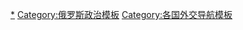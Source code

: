 {{NavboxV2
| type = vertical_collapsible
| name = 俄罗斯外交
| title = {{Flagicon|Russia}} {{Link-en|俄罗斯外交|Foreign relations of Russia}}
| image = [[File:Coat of Arms of the Russian Federation.svg|100px]]
| listclass = hlist
| selected = {{{1|}}}

| group1  = 雙邊關係
| abbr1  = Bilateral
| list1-border = child
| list1-type = vertical
|list1-group1 = 非洲
|list1-list1 =
* {{Link-en|阿爾及利亞－俄羅斯關係|Algeria–Russia relations|阿爾及利亞}}
* {{Link-en|安哥拉－俄羅斯關係|Angola–Russia relations|安哥拉}}
* {{Link-en|貝寧－俄羅斯關係|Benin–Russia relations|貝寧}}
* {{Link-en|博茨瓦納－俄羅斯關係|Botswana–Russia relations|博茨瓦納}}
* {{Link-en|布基納法索－俄羅斯關係|Burkina Faso–Russia relations|布基納法索}}
* {{Link-en|喀麥隆－俄羅斯關係|Cameroon–Russia relations|喀麥隆}}
* {{Link-ru|中非－俄羅斯關係|Российско-центральноафриканские отношения|中非}}
* {{Link-en|剛果民主共和國－俄羅斯關係|Democratic Republic of the Congo–Russia relations|剛果民主共和國}}
* {{Link-en|剛果共和國－俄羅斯關係|Republic of the Congo–Russia relations|剛果共和國}}
* {{Link-ru|吉布提－俄羅斯關係|Российско-джибутийские отношения|吉布提}}
* {{Link-en|埃及－俄羅斯關係|Egypt–Russia relations|埃及}}
* {{Link-en|埃塞俄比亞－俄羅斯關係|Ethiopia–Russia relations|埃塞俄比亞}}
* {{Link-ru|厄立特里亞－俄羅斯關係|Российско-эритрейские отношения|厄立特里亞}}
* {{Link-en|岡比亞－俄羅斯關係|The Gambia–Russia relations|岡比亞}}
* {{Link-en|加納－俄羅斯關係|Ghana–Russia relations|加納}}
* {{Link-en|畿內亞－俄羅斯關係|Guyana–Russia_relations|畿內亞}}
* {{Link-en|畿內亞比紹－俄羅斯關係|Guinea-Bissau–Russia relations|畿內亞比紹}}
* {{Link-en|象牙海岸－俄羅斯關係|Ivory Coast–Russia relations|象牙海岸}}
* {{Link-en|肯尼亞－俄羅斯關係|Kenya–Russia relations|肯尼亞}}
* [[萊索托－俄羅斯關係|萊索托]]
* {{Link-en|利比亞－俄羅斯關係|Libya–Russia relations|利比亞}}
* {{Link-en|馬達加斯加－俄羅斯關係|Madagascar–Russia relations|馬達加斯加}}
* {{Link-en|馬里－俄羅斯關係|Mali–Russia relations|馬里}}
* [[毛里塔尼亞－俄羅斯關係|毛里塔尼亞]]
* {{Link-en|毛里裘斯－俄羅斯關係|Mauritius–Russia relations|毛里裘斯}}
* {{Link-en|摩洛哥－俄羅斯關係|Morocco–Russia relations|摩洛哥}}
* {{Link-en|莫桑比克－俄羅斯關係|Mozambique–Russia relations|莫桑比克}}
* {{Link-en|納米比亞－俄羅斯關係|Namibia–Russia relations|纳米比亚}}
* {{Link-en|尼日利亞－俄羅斯關係|Nigeria–Russia relations|尼日利亞}}
* {{Link-en|俄羅斯－塞內加爾關係|Russia–Senegal relations|塞內加爾}}
* [[俄罗斯－塞舌尔关系|塞舌爾]]
* {{Link-ru|俄羅斯－索馬里關係|Российско-сомалийские отношения|索馬里}}
* [[俄罗斯－南非关系|南非]]
* {{Link-en|俄罗斯－南苏丹关系|Russia–South Sudan relations|南苏丹}}
* {{Link-en|俄罗斯－苏丹关系|Russia–Sudan relations|苏丹}}
* {{Link-en|俄羅斯－斯威士蘭關係|Russia–Swaziland relations|斯威士蘭}}
* {{Link-en|俄羅斯－坦桑尼亞關係|Russia–Tanzania relations|坦桑尼亞}}
* {{Link-ru|俄羅斯－多哥關係|Российско-тоголезские отношения|多哥}}
* {{Link-en|俄罗斯－突尼斯关系|Russia–Tunisia relations|突尼斯}}
* {{Link-en|俄罗斯－乌干达关系|Russia–Uganda relations|乌干达}}
* [[俄罗斯－赞比亚关系|赞比亚]]
* {{Link-en|俄羅斯－津巴布韋關係|Russia–Zimbabwe relations|津巴布韋}}

|list1-group2 = 美洲
|list1-list2 =
* {{Link-en|阿根廷－俄羅斯關係|Argentina–Russia relations|阿根廷}}
* {{Link-ru|伯利茲－俄羅斯關係|Российско-белизские отношения|伯利茲}}
* {{Link-en|玻利維亞－俄羅斯關係|Bolivia–Russia relations|玻利維亞}}
* {{Link-en|巴西－俄羅斯關係|Brazil–Russia relations|巴西}}
* {{Link-en|加拿大－俄羅斯關係|Canada–Russia relations|加拿大}}
* {{Link-en|智利－俄羅斯關係|Chile–Russia relations|智利}}
* {{Link-en|哥倫比亞－俄羅斯關係|Colombia–Russia relations|哥倫比亞}}
* {{Link-en|哥斯達黎加－俄羅斯關係|Costa Rica–Russia relations|哥斯達黎加}}
* [[古俄關係|古巴]]
* {{Link-ru|薩爾瓦多－俄羅斯關係|Российско-сальвадорские отношения|薩爾瓦多}}
* {{Link-en|厄瓜多爾－俄羅斯關係|Ecuador–Russia relations|厄瓜多爾}}
* [[危地马拉－俄罗斯关系|危地马拉]]
* {{Link-en|圭亞那－俄羅斯關係|Guyana–Russia relations|圭亞那}}
* {{Link-en|洪都拉斯－俄羅斯關係|Honduras–Russia relations|洪都拉斯}}
* {{Link-ru|牙買加－俄羅斯關係|Российско-ямайские отношения|牙買加}}
* {{Link-en|墨西哥－俄羅斯關係|Mexico–Russia relations|墨西哥}}
* [[尼加拉瓜－俄羅斯關係|尼加拉瓜]]
* {{Link-en|巴拿馬－俄羅斯關係|Panama–Russia relations|巴拿馬}}
* {{Link-en|巴拉圭－俄羅斯關係|Paraguay–Russia relations|巴拉圭}}
* {{Link-en|秘魯－俄羅斯關係|Peru–Russia relations|秘魯}}
* {{Link-en|俄罗斯－特立尼達和多巴哥關係|Russia–Trinidad and Tobago relations|特立尼達和多巴哥}}
* [[美俄關係|美國]]
* {{Link-en|俄羅斯－烏拉圭關係|Russia–Uruguay relations|烏拉圭}}
* {{Link-en|俄羅斯－委內瑞拉關係|Russia–Venezuela relations|委内瑞拉}}

|list1-group3 = 亞洲
|list1-list3 =
* [[阿富汗－俄羅斯關係|阿富汗]]
* [[亞美尼亞－俄羅斯關係|亞美尼亞]]
* [[阿塞拜疆－俄羅斯關係|阿塞拜疆]]
* {{Link-en|巴林－俄羅斯關係|Bahrain–Russia relations|巴林}}
* {{Link-en|孟加拉國－俄羅斯關係|Bangladesh–Russia relations|孟加拉}}
* {{Link-en|不丹－俄羅斯關係|Bhutan–Russia relations|不丹}}
* {{Link-en|汶萊－俄羅斯關係|Brunei–Russia relations|汶萊}}
* {{Link-en|柬俄關係|Cambodia–Russia relations|柬埔寨}}
* [[中华人民共和国－俄罗斯联邦关系|中華人民共和國]]
** [[中俄关系史|历史]]
* [[塞浦路斯－俄羅斯關係|塞浦路斯]]
* [[東帝汶－俄羅斯關係|東帝汶]]
* {{Link-en|格魯吉亞－俄羅斯關係|Georgia–Russia relations|格魯吉亞}}
* [[印度－俄羅斯關係|印度]]
* {{Link-en|印度尼西亞－俄羅斯關係|Indonesia–Russia relations|印度尼西亞}}
* [[伊朗－俄羅斯關係|伊朗]]
* {{Link-en|伊拉克－俄羅斯關係|Iraq–Russia relations|伊拉克}}
* [[以色列－俄羅斯關係|以色列]]
* [[日俄关系|日本]]
* {{Link-en|約旦－俄羅斯關係|Jordan–Russia relations|約旦}}
* [[哈俄關係|哈薩克斯坦]]
* {{Link-en|科威特－俄羅斯關係|Kuwait–Russia relations|科威特}}
* {{Link-en|吉爾吉斯－俄羅斯關係|Kyrgyzstan–Russia relations|吉爾吉斯斯坦}}
* [[俄寮關係|老撾]]
* {{Link-en|黎巴嫩－俄羅斯關係|Lebanon–Russia relations|黎巴嫩}}
* {{Link-en|馬來西亞－俄羅斯關係|Malaysia–Russia relations|馬來西亞}}
* [[蒙俄關係|蒙古]]
* {{Link-en|緬俄關係|Myanmar–Russia relations|緬甸}}
* {{Link-en|尼泊爾－俄羅斯關係|Nepal–Russia relations|尼泊爾}}
* [[朝俄关系|朝鲜]]
* {{Link-en|阿曼－俄羅斯關係|Oman–Russia relations|阿曼}}
* {{Link-en|巴基斯坦－俄羅斯關係|Pakistan–Russia relations|巴基斯坦}}
* {{Link-en|巴勒斯坦－俄羅斯關係|Palestine–Russia relations|巴勒斯坦}}
* {{Link-en|菲俄關係|Philippines–Russia relations|菲律賓}}
* {{Link-en|卡塔爾－俄羅斯關係|Qatar–Russia relations|卡塔爾}}
* {{Link-en|俄羅斯－沙特阿拉伯關係|Russia–Saudi Arabia relations|沙特阿拉伯}}
* [[新加坡－俄羅斯關係|新加坡]]
* [[俄韩关系|韩国]]
* {{Link-en|俄羅斯－斯里蘭卡關係|Russia–Sri Lanka relations|斯里蘭卡}}
* {{Link-en|俄敘關係|Russia–Syria relations|敘利亞}}
* {{Link-en|俄羅斯－塔吉克關係|Russia–Tajikistan relations|塔吉克斯坦}}
* [[俄泰关系|泰國]]
* [[俄罗斯－土耳其关系|土耳其]]
* [[俄罗斯－土库曼斯坦关系|土庫曼]]
* {{Link-en|俄羅斯－阿聯酋關係|Russia–United Arab Emirates relations|阿聯酋}}
* {{Link-en|俄羅斯－烏茲別克斯坦關係|Russia–Uzbekistan relations|烏茲別克斯坦}}
* [[俄越关系|越南]]
* {{Link-en|俄羅斯－也門關係|Russia–Yemen relations|也門}}

|list1-group4 = 歐洲
|list1-list4 =
* {{Link-en|阿爾巴尼亞－俄羅斯關係|Albania–Russia relations|阿爾巴尼亞}}
* {{Link-ru|安道爾－俄羅斯關係|Российско-андоррские отношения|安道爾}}
* {{Link-en|奧地利－俄羅斯關係|Austria–Russia relations|奥地利}}
* [[白俄羅斯－俄羅斯關係|白俄羅斯]]
* [[比俄關係|比利時]]
* {{Link-en|波斯尼亞和黑塞哥維那－俄羅斯關係|Bosnia and Herzegovina–Russia relations|波斯尼亞和黑塞哥維那}}
* {{Link-en|保俄關係|Bulgaria–Russia relations|保加利亞}}
* {{Link-en|克羅地亞－俄羅斯關係|Croatia–Russia relations|克羅地亞}}
* [[俄捷關係|捷克]]
* {{Link-en|丹俄關係|Denmark–Russia relations|丹麥}}
* {{Link-en|愛沙尼亞－俄羅斯關係|Estonia–Russia relations|愛沙尼亞}}
* [[芬蘭－俄羅斯關係|芬蘭]]
* [[法俄关系|法國]]
* [[德國－俄羅斯關係|德國]]
* [[希臘－俄羅斯關係|希臘]]
* {{Link-en|聖座－俄羅斯關係|Holy See–Russia relations|聖座}}
* [[匈牙利－俄羅斯關係|匈牙利]]
* [[冰島－俄羅斯關係|冰島]]
* {{Link-en|愛爾蘭－俄羅斯關係|Ireland–Russia relations|愛爾蘭}}
* {{Link-en|意俄關係|Italy–Russia relations|意大利}}
* {{Link-en|拉脫維亞－俄羅斯關係|Latvia–Russia relations|拉脫維亞}}
* {{Link-ru|列支敦支登－俄羅斯關係|Российско-лихтенштейнские отношения|列支敦士登}}
* [[立陶宛－俄羅斯關係|立陶宛]]
* {{Link-en|盧森堡－俄羅斯關係|Luxembourg–Russia relations|盧森堡}}
* {{Link-en|馬爾他－俄羅斯關係|Malta–Russia relations|馬爾他}}
* {{Link-en|摩爾多瓦－俄羅斯關係|Moldova–Russia relations|摩爾多瓦}}
* [[摩納哥－俄羅斯關係|摩納哥]]
* [[黑山－俄羅斯關係|黑山]]
* [[荷俄關係|荷蘭]]
* {{Link-en|北馬其頓－俄羅斯關係|North Macedonia–Russia relations|北馬其頓}}
* {{Link-en|挪俄關係|Norway–Russia relations|挪威}}
* [[波蘭－俄羅斯關係|波兰]]
* [[葡俄关系|葡萄牙]]
* {{Link-en|羅馬尼亞－俄羅斯關係|Romania–Russia relations|羅馬尼亞}}
* {{Link-ru|俄羅斯－聖馬力諾關係|Российско-санмаринские отношения|聖馬力諾}}
* [[俄羅斯－塞爾維亞關係|塞爾維亞]]
* {{Link-en|俄羅斯－斯洛伐克關係|Russia–Slovakia relations|斯洛伐克}}
* {{Link-en|俄羅斯－斯洛文尼亞關係|Russia–Slovenia relations|斯洛文尼亞}}
* {{Link-en|俄羅斯－西班牙關係|Russia–Spain relations|西班牙}}
* {{Link-en|俄羅斯－瑞典關係|Russia–Sweden relations|瑞典}}
* [[俄羅斯－瑞士關係|瑞士]]
* [[俄罗斯－乌克兰关系|烏克蘭]]
* [[俄英關係|英國]]

|list1-group5 = 大洋洲
|list1-list5 =
* {{Link-en|澳洲－俄羅斯關係|Australia–Russia relations|澳洲}}
* {{Link-en|斐濟－俄羅斯關係|Fiji–Russia relations|斐濟}}
* {{Link-ru|基里巴斯－俄罗斯关系|Кирибатийско-российские отношения|基里巴斯}}
* {{Link-ru|马绍尔群岛－俄罗斯关系|Маршалловско-российские отношения|马绍尔群岛}}
* {{Link-en|瑙魯－俄羅斯關係|Nauru–Russia relations|瑙魯}}
* {{Link-en|紐西蘭－俄羅斯關係|New Zealand–Russia relations|紐西蘭}}
* {{Link-en|俄罗斯－汤加关系|Russia–Tonga relations|汤加}}
* {{Link-en|俄罗斯－瓦努阿图关系|Russia–Vanuatu relations|瓦努阿图}}

|list1-group6 = 未被國際普遍承認
|list1-list6 =
* [[阿布哈茲－俄羅斯關係|阿布哈茲]]
* [[顿涅茨克人民共和国－俄罗斯关系|顿涅茨克人民共和国]]
* {{Link-en|卢甘斯克人民共和国－俄罗斯关系|Luhansk People's Republic–Russia relations|卢甘斯克人民共和国}}
* [[俄羅斯－南奧塞梯關係|南奧塞梯]]
* {{Link-en|俄罗斯－德涅斯特河沿岸关系|Russia–Transnistria relations|德涅斯特河沿岸}}
* [[中華民國與俄羅斯關係|中華民國]]

| group2 = [[多邊主義|多边]]关系
| abbr2 = Multilateral
| list2 =
* {{Link-en|阿盟－俄羅斯關係|Arab League–Russia relations|阿拉伯國家聯盟}}
* [[金砖国家]]
* [[俄罗斯－欧盟关系|欧洲联盟]]
* [[俄羅斯－北約關係|北大西洋公约组织]]
* [[俄羅斯與聯合國|聯合國]]
* {{Link-en|俄羅斯北極政策|Arctic policy of Russia}}
* {{Link-en|俄羅斯在歐洲能源部分|Russia in the European energy sector|歐洲能源部分}}
| group3 = 組織機構
| abbr3 = Organizations
| list3 =
* [[俄罗斯外交部]]
** {{Link-en|俄羅斯外交部長|Foreign Minister of Russia|外交部長}}
* [[俄羅斯駐外機構列表|俄羅斯駐外]]／[[駐俄羅斯外交機構列表|駐俄羅斯]]
* [[上海合作组织]]
* [[欧亚经济联盟]]
}}<noinclude>
{{Collapsible_option}}
{{Collapsible_sections_option|list = "Bilateral", "Multilateral" and "Organizations" |example = Multilateral }}

[[Category:俄罗斯外交|*]]
[[Category:俄罗斯政治模板]]
[[Category:各国外交导航模板]]
</noinclude>